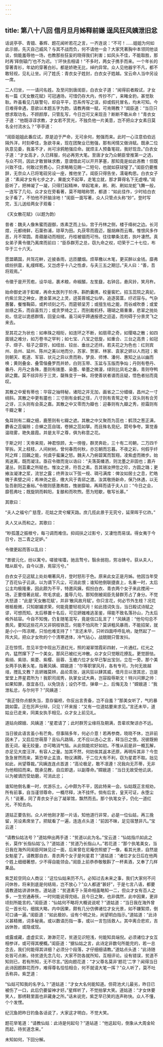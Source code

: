 ```yaml
---
---
---
```

title: 第八十八回 借月旦月姊释前嫌 逞风狂风姨泄旧忿
---



话说亭亭、青钿、春辉、题花闻听若花之言，一齐连说：“不可！……姐姐为何如此示弱，先灭自己威风？与其不战而负，何不请他一会？大家凭著胸中本领同他谈谈，倘能羞辱他一场，也教那些狂妄的晓得我们利害；如风头不佳，不能取胜，那时再‘拜倒辕门’也不为迟。丫环快去相请！”不多时，两女子携手而来。一个年长的穿著青衫，年幼的穿著白衫。都是娇艳无比，绰约异常。众人见他器宇不凡，都不敢轻视，见礼让坐。问了姓氏：青衣女子姓封，白衣女子姓越。宝云命人当中另设一席。

二人归坐，一一请问名姓。及至问到唐闺臣，白衣女子道：“闻得前者殿试，才女有一篇《天女散花赋》可冠通场，可惜仍存大内，传抄不广，来睹全豹，甚觉耿耿。昨虽看见几联警句，却自平平，恐系传写之误，抑或假托冒名，均未可知。今日难得幸遇，意欲以本题五字为韵，请教再做一赋，可肯赐教？”闺臣道：“当日只想求取功名，不顾颜厚，只管乱写，今日岂可又来现丑？断断不敢从命！”青衣女子道：“他既谆谆求教，才女若不赏光，不独负他一片美意，岂不把众才女素日莫名全付流水么？”亭亭道：

“闺臣姐姐此番应试，原是迫于严命，无可余何，勉强而来。此时一心注意伯伯远隔外洋，时刻牵佳，急欲寻亲，现在团聚业已勉强，那有闲情又做诗赋。既承二位执意见委，我虽不才，尚可涂鸦勉强应命。就烦主人预备笔砚，我好现丑。”白衣女子道：“才女高才，久已拜服，何必再劳大笔。至唐才女乃众朝臣曾推第一之选，与众不同，因此才敢冒昧求教，意谓借此可以开开茅塞，那知竟是如此吝教！但既兴致不佳，何敢过劳费心，只求略略见赐一二短句，也就如获球璧了。”闺臣仍要推辞，无奈众人已将笔砚另设一座，推他坐了。闺臣只得告坐，濡毫构思。白衣女子道：“素闻才女有七步之才，果能文不起草，走笔立就，那才算得名下无虚哩。”闺臣听了，把神凝了一凝，只得打起精神，举起笔来，刷、刷、刷如龙蛇飞舞一般，一连写了几句。众才女在旁看著，莫不暗暗称赞，都道：“如此佳作，少时给白衣女子看了，不怕他不肝脑涂地！”闺臣一面写著，众人只管点头称“妙”。登时写完，玉儿送给两女子观看：

《天女散花赋》（以题为韵）

昔者：魏夫人像朱蜜而遐御，炼素芝而上仙，宫于丹林之侧，楼于绛树之边。长河煜，元都绮鲜，石蕖弥浦，琼草为田。丸茯零而霞迈，服胡麻而云骞。惟恨风多作恶，月不常圆。青蘋屡动而相扰，丹桂被锢而可怜。往往攀条泫若，执叶凄然。真女弟子黄令徵乃离席而前曰：“臣忝群芳之总，窃九命之权，叨荣于二十七位，布华于三十六天。

愿盟蘤国，共驾花軿，近披香雨，远匝醲烟。烦草檄以木笔，更买醉以金钱。靡弗缤纷拱震，糺缦辉乾。又岂虑乎十八之性虐，与夫三五之期愆。”夫人曰：“善，吾将观焉。”

令徵于是开芳庖，设华俎，裹术粮，命椒醑，左笙鼗，右钟吕，悬风铃，笑月杵。

始命御史进于釦墀，再命太医列于阶序。斟酌囊携，校量窖贮。招玉蕊院之真妃，约紫兰宫之神女，邀金茎洲之上灵，迓英蓉城之仙举。追逐茵蒀，纡迟容与。气杂蕙馨，餐惟鞠茹，或矜顷刻之巧，而筵顿呈芳；或擅生枯之能，而谷咸吹黍；或爱丝绦之系，而自喜剪刀；或贪罗绮之工，而别裁机杼。珊瑚之屑重重，悲翠之抛处处。信足以诡惑群情，回皇众绪。虽习闻乎蹄通报德之迢遥，而何碍于分景灵飞之来去。

至其花之为状也：如串珠之相衔，如连环之不断，如扇帚之奇，如璎珞之散；如四面镜之难分，如万卷书之罕判；如七宝、八宝之低旋，如重合、三台之高贵；如冠子、缬子、毯子之靡穷，如纽丝、铰丝、垂丝之还绊。若夫花之为色也：红则宾州、岳州、延州、陈州之美以地而分，苏家、贺家、林家、袁家之妍以人而冠；紫则朝天、乾道、军容、状元之异以贵而称，梦良、师博、潘何、惠知之丛以幽而唤；黄则叠金、叠雪偕叠罗而并娇，白则玉带、玉盆与玉版而争灿；丹则有卷丹、番丹、月丹之各殊，墨则有拨墨、染墨、晕墨之微漫，绿则比凤毛之垂，青则夺鸭卵之爨。莫不综异形于三灵，罄殊变于一榦。将使善状者谱而且疑，悟色者拈而竟叹。

其散之中爰有蒂也：华容之抽特秘，诸阳之并无加，画省之二分蜡缀，昌州之一寸绡斜。其散之中更有靥也：三寸刚有金鹤之径，八寸则有青鸳之夸；双头则有合芳之讶，三头则有会英之嘉。其散之中又零而为瓣也：迎春则有九瓣之秀，拒霜则有千瓣之奢；

兔耳则有二瓣之细，鹿葱则有七瓣之遮。其散之中又聚而为蕊也：鹤顶之葱正满，麝香之蕊偏赊；合蝉之蕊自瑞，卷狮之蕊如拏。而且殊名竞纪，閟号争夸。第觉香温晓雾，艳失晨霞。并是太平之尊，俱为称意之花。

于斯之时：天帝来观，神君惊顾，太一徬徨，群灵奔赴，三十有二司朝，二万四千宰拆。天上枝枝，人间树树。曾何春而何秋，亦忘朝而忘暮。不夜之彩，何假乎纤阿之辉；回飆之能，何虞乎蜚廉之怒。魏夫人乃俯碧寓而暂翔，凌紫虚而微步。始焉迷离，既而凝注。亟召令徵而宠以诰曰：“夫落英幡洒，则沈墨之非固也；嘉卉灌丛，则苴橐之所赋也。惟汝之贤，符吾之素。吾其锡汝押忽之珍，方圆之璐；更飨汝凝津之浆，流甘之露；终畀汝以下弦一规、琱弓满库：俾汝如居士之息，贮皓魄于素壁之间；希神尧之臣，缴大风于青邱之渡。汝其敬扬新命，保乃休遇，以无坠吾剧阳之垂裕。”令徵则感激弗胜，愧谢靡喻，再拜而请于夫人曰：“今日之会，靡苞弗吐；既旋阴而斡阳，复酿和而吹煦。愿为短歇，敬写长慕。”

其歌曰：

“夫人之福兮广慈霔，花姑之灵兮耀天路。庶几揽此景于无究兮，延荣晖于亿祚。”

夫人又从而和之。其歌曰：

“眇孤蓬之振根兮，每刁调而难住。抑阎扶之过影兮，又凄怆而易误。得女夷于今日兮，岂二青之足妒。”

令徵更起而答以乱曰：

“景彼元化，纷以寓兮。嗟彼埃壒，驰且骛兮。翳余弱抱，劳冶铸兮。获从夫人，暗从妪兮。自今以游，焉容污兮。”

白衣女子见这赋上处处嘲著风月，登时怒形于色。原来此女正是月姊。他因当年受了百花仙子讥讽，以为谪下凡尘，可消此恨；谁知他倒联捷直上，名重一时，太后公主均极隆重，因此颇为不平，特邀风姨，假扮白衣、青衣两个女子来此搅闹一场，正要借著此赋，吹毛求疵，羞辱几句。那知倒被闺臣先替群芳占了身分。不觉大怒道：“此是‘天女散花赋’，并非‘散风故月赋’。你只言花，何必节外生枝？况花根柢极微，只知献媚求荣，何能竟要轻视风月！如此措词失当，当日殿试诗赋之谬，可想而知。太后移置十名后，可见妍媸难逃圣鉴，得能不致名落孙山，乃太后格外姑容。今自不知愧，仍复随笔混写，竟是信口乱言了！”风姨道：“他句句总不畏风，要知这些花卉又非铜枝铁蕊，何能不怕风吹？莫讲粗风暴雨，不能招架，就是小小一阵凉飕，只怕也难支持了！”言还未毕，只听四面呼呼乱响，陡然起了一阵大风，把众才女吹的个个清寒透体，冷气钻心，战兢兢只管发抖。

正在惊慌，忽见半空中现出万道红光，照的凝翠馆霞彩四射，一片通红。红光之内，猛然撺下了一个美女。那风已被红光冲散。众才女只觉眼花撩乱。更觉胆怯。紫绡、紫琼、紫菱、紫樱、丽蓉、玉蟾六位才女早已掣出宝剑，立在一旁。那个美女两手执著头笔，指著风姨、嫦娥道：“尔等职掌风月，各有专司，为何无故越俎，搅乱文教？且妍媸莫辨，品论乖张，逞风狂以肆其威，借月旦以泄其忿，岂是堂堂上界星君所为！我职司闺秀，执掌女试大典，岂容殴辱斯文！特兴问罪之帅：如果知罪，亟宜各归，以免饶舌；设仍不悟，弹章一上，后悔无及！”嫦娥道：“我泄私忿，与尔何干？”风姨道：

“我正怪你点额失当，意存偏袒，你反出言责备，岂不自羞？”那美女听了，气的暴跳如雷。正在厉声分辩，只见丫环来报：“又有一位道姑要来求见。”言还未毕，道姑业已走来，同美女执手相见。众才女上前见礼。

道姑向嫦娥、风姨道：“星君请了；此时群芳尘缘将及期满，吾辈欢聚谅亦不远。

当日彼此语言虽小有芒角，但事隔多年，何必介意！若再参商，晓晓不休，岂非前因未了，又启后世萌芽？且仙凡路隔，尤不应以违心之言，释当日之恨。况彼既俯首无词，毫无较量，亦可略消气恼。从此倘能欢好如初。不惟从前是非一概瓦解，亦足见大度汪洋，有容人之量。加其不然，何妨俟其返本还原，再明斥其非？今忽急急冒然而来，第恐举止孟浪，物议沸腾，于二位大有不利，窃为星君不取。拙见如此，尚望尊裁。”风姨连连点首道：“高论极足，敢不凛遵！况我向无芥蒂，无非为他相招而来。既承见教，自应即退，以副尊命。”嫦娥道：“当日无故受他讥讽，以为被谪历受劫磨，可消此忿；

谁知他倒名重一时，优游乐土。心中颇为不平，因此特来一会。仙姑既正言规劝，所有前事，自当谨领尊命，一概尽释，决不挂怀。倘有后言，皇天可证，永堕尘凡！”说著，同了青衣女子出了凝翠馆，飘然而去。那个执笔女子，仍化一道红光，不知去向。

道姑正要告别。众人听他刚才那一片话，知他道行非常，必是一位仙姑，再三挽留，另设素席坐了。把赋看了一遍，连连点头道：“前因不昧，足见宿慧非凡。”宝云道：

“请教仙姑法号？”道姑伸出两手道：“贫道以此为名。”宝云道：“仙姑指爪如此之长，莫作‘长指仙姑’么？”道姑道：“贫道乃长指山人。”若花道：“那个执笔美女，当日我在海外同闺臣阿妹见过一面，后来曾在尼庵仿照塑了一像，看其光景，自然是女魁星了。请教那自衣、青衣两个女子是何星君？”道姑道：“诸位才女日后在他两个姓上细细著想，少不得自能领会。”闺臣上前恭恭敬敬斟了一杯素酒，又奉了几样果品。

紫芝趁空同众人商议：“这位仙姑来历不凡，必知过去未来之事，我们大家何不问问休咎，将来到底是何结局，岂不放心？”众人都道“甚好”，于是七言八语，都要请教道姑讲讲休咎。道站道：“贫道素于卜笼命相虽略知一二，但众才女有百人之多，一生穷通寿殀，一时何能说得完结。且今日之聚，也非偶然，此中因果，更非顷刻所能言的。”闺臣道：“仙姑何不略将大概说说呢？”道姑道：“当日我在海外曾见一首长句，细揣大略，内中因果，颇有几分仿佛诸位才女光景，如不嫌絮烦，倒可口诵一遍。”闺臣道：“如此极妙。设有个明之处，尚望明白指示。”道姑道：“此诗义甚精微，词多秘奥。或以数语历指一事，或以一言包括救人。其中离合悲欢，吉凶休咎，或隐或现。

或露或藏，虚虚实实，渺渺茫茫，贫道见识短浅，何能知具端倪。必须诸位才女互相参详，或可得其梗概。”闺臣道：“据仙姑之言，此诗定非数句所能完的，若一总念去，我们何能得其详细？必须分个段落，才仔细细请教。”道姑点头道：“此诗随处皆可点断。待贫道先念几句，大家不防各就所知，互相评论。设有错误，贫道不知则已，若有所知，无不尽言。”因向题花道：“才父尊名莫非‘题花’二字？闻得当日此诗因题群花而作，难得尊名恰恰相合，何不就请大笔一挥？”众人听了，莫不吐舌称异。紫芝道：

“仙姑可知我的名字么？”道姑道：“才女大名何能知道。但荷池犬儿最劣，昨日已被伤了一口，此后仍要留神才好。”星辉听了，不觉拍掌大笑。道姑道：“才女休要笑人，那绣鞋里面也非藏身之所。”话未说完，紫芝早已笑的连声称快。众人不懂，个个发愣。

纪沉鱼把昨日钓鱼各话说了，大家这才明白，不觉大笑。

题花举笔道：“请教仙姑：此诗是何起句？”道站道：“他这起句，倒象从大周金轮而起，待贫道念来。”

未知如何，下回分解。